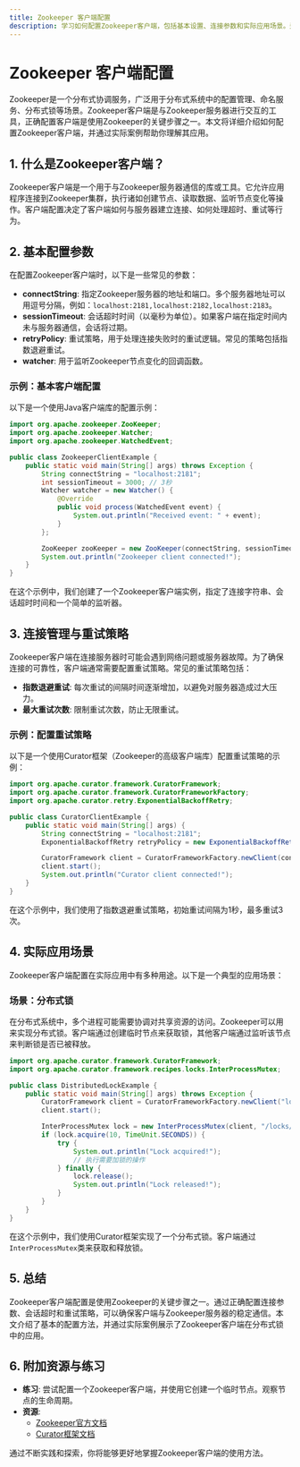 ```yaml
---
title: Zookeeper 客户端配置
description: 学习如何配置Zookeeper客户端，包括基本设置、连接参数和实际应用场景。适合初学者掌握Zookeeper客户端的基本使用方法。
---
```


# Zookeeper 客户端配置

Zookeeper是一个分布式协调服务，广泛用于分布式系统中的配置管理、命名服务、分布式锁等场景。Zookeeper客户端是与Zookeeper服务器进行交互的工具，正确配置客户端是使用Zookeeper的关键步骤之一。本文将详细介绍如何配置Zookeeper客户端，并通过实际案例帮助你理解其应用。

## 1. 什么是Zookeeper客户端？

Zookeeper客户端是一个用于与Zookeeper服务器通信的库或工具。它允许应用程序连接到Zookeeper集群，执行诸如创建节点、读取数据、监听节点变化等操作。客户端配置决定了客户端如何与服务器建立连接、如何处理超时、重试等行为。

## 2. 基本配置参数

在配置Zookeeper客户端时，以下是一些常见的参数：

- **connectString**: 指定Zookeeper服务器的地址和端口。多个服务器地址可以用逗号分隔，例如：`localhost:2181,localhost:2182,localhost:2183`。
- **sessionTimeout**: 会话超时时间（以毫秒为单位）。如果客户端在指定时间内未与服务器通信，会话将过期。
- **retryPolicy**: 重试策略，用于处理连接失败时的重试逻辑。常见的策略包括指数退避重试。
- **watcher**: 用于监听Zookeeper节点变化的回调函数。

### 示例：基本客户端配置

以下是一个使用Java客户端库的配置示例：

```java
import org.apache.zookeeper.ZooKeeper;
import org.apache.zookeeper.Watcher;
import org.apache.zookeeper.WatchedEvent;

public class ZookeeperClientExample {
    public static void main(String[] args) throws Exception {
        String connectString = "localhost:2181";
        int sessionTimeout = 3000; // 3秒
        Watcher watcher = new Watcher() {
            @Override
            public void process(WatchedEvent event) {
                System.out.println("Received event: " + event);
            }
        };

        ZooKeeper zooKeeper = new ZooKeeper(connectString, sessionTimeout, watcher);
        System.out.println("Zookeeper client connected!");
    }
}
```

在这个示例中，我们创建了一个Zookeeper客户端实例，指定了连接字符串、会话超时时间和一个简单的监听器。

## 3. 连接管理与重试策略

Zookeeper客户端在连接服务器时可能会遇到网络问题或服务器故障。为了确保连接的可靠性，客户端通常需要配置重试策略。常见的重试策略包括：

- **指数退避重试**: 每次重试的间隔时间逐渐增加，以避免对服务器造成过大压力。
- **最大重试次数**: 限制重试次数，防止无限重试。

### 示例：配置重试策略

以下是一个使用Curator框架（Zookeeper的高级客户端库）配置重试策略的示例：

```java
import org.apache.curator.framework.CuratorFramework;
import org.apache.curator.framework.CuratorFrameworkFactory;
import org.apache.curator.retry.ExponentialBackoffRetry;

public class CuratorClientExample {
    public static void main(String[] args) {
        String connectString = "localhost:2181";
        ExponentialBackoffRetry retryPolicy = new ExponentialBackoffRetry(1000, 3); // 初始间隔1秒，最多重试3次

        CuratorFramework client = CuratorFrameworkFactory.newClient(connectString, retryPolicy);
        client.start();
        System.out.println("Curator client connected!");
    }
}
```

在这个示例中，我们使用了指数退避重试策略，初始重试间隔为1秒，最多重试3次。

## 4. 实际应用场景

Zookeeper客户端配置在实际应用中有多种用途。以下是一个典型的应用场景：

### 场景：分布式锁

在分布式系统中，多个进程可能需要协调对共享资源的访问。Zookeeper可以用来实现分布式锁。客户端通过创建临时节点来获取锁，其他客户端通过监听该节点来判断锁是否已被释放。

```java
import org.apache.curator.framework.CuratorFramework;
import org.apache.curator.framework.recipes.locks.InterProcessMutex;

public class DistributedLockExample {
    public static void main(String[] args) throws Exception {
        CuratorFramework client = CuratorFrameworkFactory.newClient("localhost:2181", new ExponentialBackoffRetry(1000, 3));
        client.start();

        InterProcessMutex lock = new InterProcessMutex(client, "/locks/my-lock");
        if (lock.acquire(10, TimeUnit.SECONDS)) {
            try {
                System.out.println("Lock acquired!");
                // 执行需要加锁的操作
            } finally {
                lock.release();
                System.out.println("Lock released!");
            }
        }
    }
}
```

在这个示例中，我们使用Curator框架实现了一个分布式锁。客户端通过`InterProcessMutex`类来获取和释放锁。

## 5. 总结

Zookeeper客户端配置是使用Zookeeper的关键步骤之一。通过正确配置连接参数、会话超时和重试策略，可以确保客户端与Zookeeper服务器的稳定通信。本文介绍了基本的配置方法，并通过实际案例展示了Zookeeper客户端在分布式锁中的应用。

## 6. 附加资源与练习

- **练习**: 尝试配置一个Zookeeper客户端，并使用它创建一个临时节点。观察节点的生命周期。
- **资源**: 
  - [Zookeeper官方文档](https://zookeeper.apache.org/doc/current/)
  - [Curator框架文档](https://curator.apache.org/)

通过不断实践和探索，你将能够更好地掌握Zookeeper客户端的使用方法。